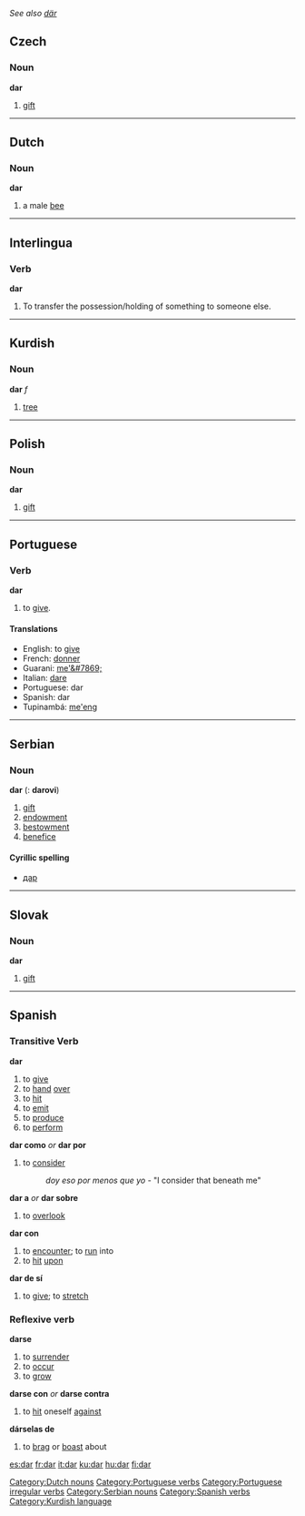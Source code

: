 ''See also [[där]]''

==Czech==
===Noun===
'''dar''' {{m}}
#[[gift]]

----

==Dutch==
===Noun===
'''dar''' {{m}}
#a male [[bee]]
[[Category:Dutch nouns]]

----

==Interlingua==
===Verb===
'''dar'''
#To transfer the possession/holding of something to someone else.

----


==Kurdish==
===Noun===
'''dar''' ''f''
# [[tree]]

----

==Polish==
===Noun===
'''dar''' {{m}}
#[[gift]]

----

==Portuguese==
===Verb===
'''dar'''
#to [[give]].
====Translations====
*English: to [[give]]
*French: [[donner]]
*Guarani: [[me'&#7869;]]
*Italian: [[dare]]
*Portuguese: dar
*Spanish: dar
*Tupinambá: [[me'eng]]
[[Category:Portuguese verbs]]
[[Category:Portuguese irregular verbs]]

----

==Serbian==
===Noun===
'''dar''' {{m}} {{s}} ({{p}}: '''darovi''')
#[[gift]]
#[[endowment]]
#[[bestowment]]
#[[benefice]]
====Cyrillic spelling====
*[[дар#Serbian|дар]]
[[Category:Serbian nouns]]

----

==Slovak==
===Noun===
'''dar''' {{m}}
#[[gift]]

----

==Spanish==
{{template:Es:-ar(dar)|d|die}}
===Transitive Verb===
'''dar'''
# to [[give]]
# to [[hand]] [[over]]
# to [[hit]]
# to [[emit]]
# to [[produce]]
# to [[perform]]
'''dar como''' ''or'' '''dar por'''
# to [[consider]]
#: ''doy eso por menos que yo'' - "I consider that beneath me"
'''dar a''' ''or'' '''dar sobre'''
# to [[overlook]]
'''dar con'''
# to [[encounter]]; to [[run]] into
# to [[hit]] [[upon]]
'''dar de sí'''
# to [[give]]; to [[stretch]]
===Reflexive verb===
'''darse'''
# to [[surrender]]
# to [[occur]]
# to [[grow]]
'''darse con''' ''or'' '''darse contra'''
# to [[hit]] oneself [[against]]
'''dárselas de'''
# to [[brag]] or [[boast]] about
[[Category:Spanish verbs]]

[[Category:Kurdish language]]

[[es:dar]]
[[fr:dar]]
[[it:dar]]
[[ku:dar]]
[[hu:dar]]
[[fi:dar]]
